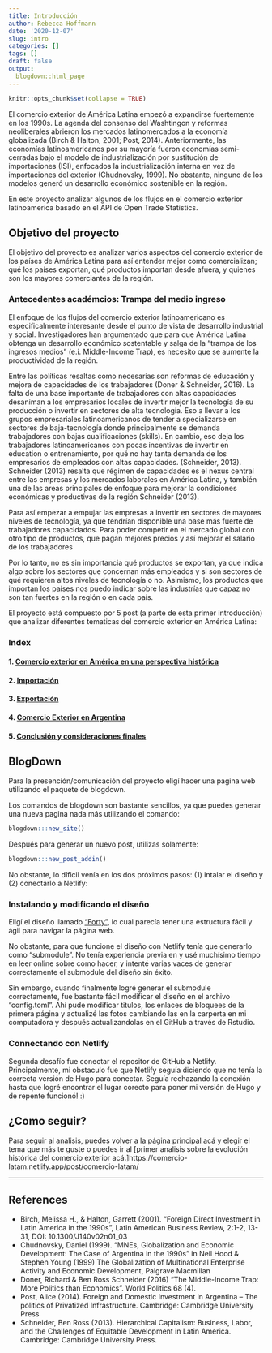 ```yaml
---
title: Introducción
author: Rebecca Hoffmann
date: '2020-12-07'
slug: intro
categories: []
tags: []
draft: false
output:
  blogdown::html_page
---
```

```r
knitr::opts_chunk$set(collapse = TRUE)
```
El comercio exterior de América Latina empezó a expandirse fuertemente en los 1990s. La agenda del consenso del Washtingon y reformas neoliberales abrieron los mercados latinomercados a la economía globalizada (Birch & Halton, 2001; Post, 2014). Anteriormente, las economías latinoamericanos por su mayoría fueron economías semi-cerradas bajo el modelo de industrialización por sustitución de importaciones (ISI), enfocados la industrialización interna en vez de importaciones del exterior (Chudnovsky, 1999). No obstante, ninguno de los modelos generó un desarrollo económico sostenible en la región.

En este proyecto analizar algunos de los flujos en el comercio exterior latinoamerica basado en el API de Open Trade Statistics.

## Objetivo del proyecto
El objetivo del proyecto es analizar varios aspectos del comercio exterior de los países de América Latina para así entender mejor como comercializan; qué los países exportan, qué productos importan desde afuera, y quienes son los mayores comerciantes de la región.

### Antecedentes académcios: Trampa del medio ingreso
El enfoque de los flujos del comercio exterior latinoamericano es especificalmente interesante desde el punto de vista de desarrollo industrial y social. Investigadores han argumentado que para que América Latina obtenga un desarrollo económico sostentable y salga de la "trampa de los ingresos medios" (e.i. Middle-Income Trap), es necesito que se aumente la productividad de la región. 

Entre las políticas resaltas como necesarias son reformas de educación y mejora de capacidades de los trabajadores (Doner & Schneider, 2016). La falta de una base importante de trabajadores con altas capacidades desaniman a los empresarios locales de invertir mejor la tecnología de su producción o invertir en sectores de alta tecnología. Eso a llevar a los grupos empresariales latinoamericanos de tender a specializarse en sectores de baja-tecnología donde principalmente se demanda trabajadores con bajas cualificaciones (skills). En cambio, eso deja los trabajadores latinoamericanos con pocas incentivas de invertir en education o entrenamiento, por qué no hay tanta demanda de los empresarios de empleados con altas capacidades. (Schneider, 2013). Schneider (2013) resalta que régimen de capacidades es el nexus central entre las empresas y los mercados laborales en América Latina, y también una de las areas principales de enfoque para mejorar la condiciones económicas y productivas de la región Schneider (2013).

Para así empezar a empujar las empresas a invertir en sectores de mayores niveles de tecnología, ya que tendrían disponible una base más fuerte de trabajadores capacidados. Para poder competir en el mercado global con otro tipo de productos, que pagan mejores precios y así mejorar el salario de los trabajadores 

Por lo tanto, no es sin importancia qué productos se exportan, ya que indica algo sobre los sectores que concernan más empleados y si son sectores de qué requieren altos niveles de tecnología o no. Asimismo, los productos que importan los países nos puedo indicar sobre las industrías que capaz no son tan fuertes en la región o en cada país.

El proyecto está compuesto por 5 post (a parte de esta  primer introducción) que analizar diferentes tematicas del comercio exterior en América Latina:

### Index
#### 1. [Comercio exterior en América en una perspectiva histórica](https://comercio-latam.netlify.app/post/comercio-latam/)
#### 2. [Importación](https://comercio-latam.netlify.app/post/importacion/)
#### 3. [Exportación](https://comercio-latam.netlify.app/post/export/)
#### 4. [Comercio Exterior en Argentina](https://comercio-latam.netlify.app/post/comercio-argentina/)
#### 5. [Conclusión y consideraciones finales](https://comercio-latam.netlify.app/post/conclusion/)

## BlogDown
Para la presención/comunicación del proyecto eligí hacer una pagina web utilizando el paquete de blogdown.

Los comandos de blogdown son bastante sencillos, ya que puedes generar una nueva pagina nada más utilizando el comando:

```r
blogdown:::new_site()
```

Después para generar un nuevo post, utilizas solamente:

```r
blogdown:::new_post_addin()
```

No obstante, lo díficil venía en los dos próximos pasos: (1) intalar el diseño y (2) conectarlo a Netlify:

### Instalando y modificando el diseño
Eligí el diseño llamado ["Forty"](https://themes.gohugo.io/forty/), lo cual parecía tener una estructura fácil y ágil para navigar la página web.

No obstante, para que funcione el diseño con Netlify tenía que generarlo como "submodule". No tenía experiencia previa en y usé muchísimo tiempo en leer online sobre como hacer, y intenté varias vaces de generar correctamente el submodule del diseño sin éxito.

Sin embargo, cuando finalmente logré generar el submodule correctamente, fue bastante fácil modificar el diseño en el archivo "config.toml". Ahí pude modificar titulos, los enlaces de bloquees de la primera página y actualizé las fotos cambiando las en la carperta en mi computadora y después actualizandolas en el GitHub a través de Rstudio.

### Connectando con Netlify
Segunda desafío fue conectar el repositor de GitHub a Netlify. Principalmente, mi obstaculo fue que Netlify seguía diciendo que no tenía la correcta versión de Hugo para conectar. Seguía rechazando la conexión hasta que logré encontrar el lugar corecto para poner mi versión de Hugo y de repente funcionó! :) 

## ¿Como seguir?
Para seguir al analisis, puedes volver a [la página principal acá](https://comercio-latam.netlify.app/) y elegir el tema que más te guste o puedes ir al [primer analisis sobre la evolución histórica del comercio exterior acá.]https://comercio-latam.netlify.app/post/comercio-latam/ 

----

## References
  - Birch, Melissa H., & Halton, Garrett (2001). “Foreign Direct Investment in Latin America in the 1990s”, Latin American Business Review, 2:1-2, 13-31,
DOI: 10.1300/J140v02n01_03
  - Chudnovsky, Daniel (1999). "MNEs, Globalization and Economic Development: The Case of Argentina in the 1990s" in Neil Hood & Stephen Young (1999) The Globalization of Multinational Enterprise Activity and Economic Development, Palgrave Macmillan
  - Doner, Richard & Ben Ross Schneider (2016) “The Middle-Income Trap: More Politics than Economics”. World Politics 68 (4).
  - Post, Alice (2014). Foreign and Domestic Investment in Argentina – The politics of Privatized Infrastructure. Cambridge: Cambridge University Press
  - Schneider, Ben Ross (2013). Hierarchical Capitalism: Business, Labor, and the Challenges of Equitable Development in Latin America. Cambridge: Cambridge University Press.
